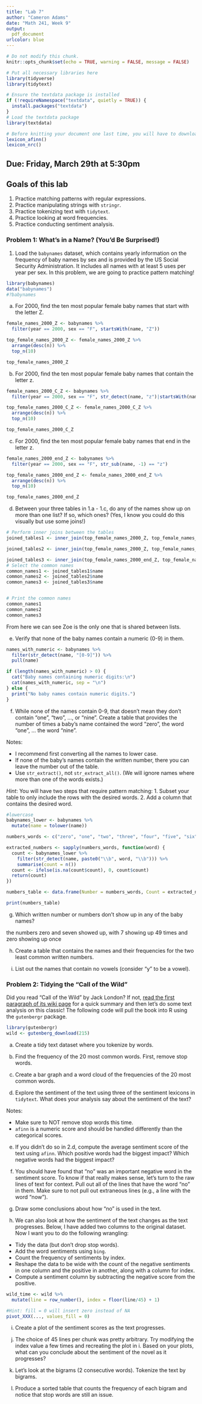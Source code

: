 ```yaml
---
title: "Lab 7"
author: "Cameron Adams"
date: "Math 241, Week 9"
output:
  pdf_document
urlcolor: blue
---
```


```r
# Do not modify this chunk.
knitr::opts_chunk$set(echo = TRUE, warning = FALSE, message = FALSE)


```

```r
# Put all necessary libraries here
library(tidyverse)
library(tidytext)

# Ensure the textdata package is installed
if (!requireNamespace("textdata", quietly = TRUE)) {
  install.packages("textdata")
}
# Load the textdata package
library(textdata)

# Before knitting your document one last time, you will have to download the AFINN lexicon explicitly
lexicon_afinn()
lexicon_nrc()
```



## Due: Friday, March 29th at 5:30pm

## Goals of this lab

1. Practice matching patterns with regular expressions.
1. Practice manipulating strings with `stringr`.
1. Practice tokenizing text with `tidytext`.
1. Practice looking at word frequencies.
1. Practice conducting sentiment analysis.


### Problem 1: What's in a Name?  (You'd Be Surprised!)
  
1. Load the `babynames` dataset, which contains yearly information on the frequency of baby names by sex and is provided by the US Social Security Administration.  It includes all names with at least 5 uses per year per sex. In this problem, we are going to practice pattern matching!

```r
library(babynames)
data("babynames")
#?babynames
```

a. For 2000, find the ten most popular female baby names that start with the letter Z.

```r
female_names_2000_Z <- babynames %>%
  filter(year == 2000, sex == "F", startsWith(name, "Z"))

top_female_names_2000_Z <- female_names_2000_Z %>%
  arrange(desc(n)) %>%
  top_n(10)

top_female_names_2000_Z
```




b. For 2000, find the ten most popular female baby names that contain the letter z.  

```r
female_names_2000_C_Z <- babynames %>%
  filter(year == 2000, sex == "F", str_detect(name, "z")|startsWith(name, "Z")|str_sub(name, -1) == "z")

top_female_names_2000_C_Z <- female_names_2000_C_Z %>%
  arrange(desc(n)) %>%
  top_n(10)

top_female_names_2000_C_Z
```



c. For 2000, find the ten most popular female baby names that end in the letter z. 

```r
female_names_2000_end_Z <- babynames %>%
  filter(year == 2000, sex == "F", str_sub(name, -1) == "z")

top_female_names_2000_end_Z <- female_names_2000_end_Z %>%
  arrange(desc(n)) %>%
  top_n(10)

top_female_names_2000_end_Z
```


d. Between your three tables in 1.a - 1.c, do any of the names show up on more than one list?  If so, which ones? (Yes, I know you could do this visually but use some joins!)


```r
# Perform inner joins between the tables
joined_tables1 <- inner_join(top_female_names_2000_Z, top_female_names_2000_C_Z, by = "name") 

joined_tables2 <- inner_join(top_female_names_2000_Z, top_female_names_2000_end_Z, by = "name")

joined_tables3 <- inner_join(top_female_names_2000_end_Z, top_female_names_2000_C_Z, by = "name") 
# Select the common names
common_names1 <- joined_tables1$name
common_names2 <- joined_tables2$name
common_names3 <- joined_tables3$name


# Print the common names
common_names1
common_names2
common_names3

```

From here we can see Zoe is the only one that is shared between lists.


e.  Verify that none of the baby names contain a numeric (0-9) in them.

```r
names_with_numeric <- babynames %>%
  filter(str_detect(name, "[0-9]")) %>%
  pull(name)

if (length(names_with_numeric) > 0) {
  cat("Baby names containing numeric digits:\n")
  cat(names_with_numeric, sep = "\n")
} else {
  print("No baby names contain numeric digits.")
}

```



f. While none of the names contain 0-9, that doesn't mean they don't contain "one", "two", ..., or "nine".  Create a table that provides the number of times a baby's name contained the word "zero", the word "one", ... the word "nine". 

Notes: 

* I recommend first converting all the names to lower case.
* If none of the baby's names contain the written number, there you can leave the number out of the table.
* Use `str_extract()`, not `str_extract_all()`. (We will ignore names where more than one of the words exists.)

*Hint*: You will have two steps that require pattern matching:
    1. Subset your table to only include the rows with the desired words.
    2. Add a column that contains the desired word.  


```r

#lowercase
babynames_lower <- babynames %>%
  mutate(name = tolower(name))

numbers_words <- c("zero", "one", "two", "three", "four", "five", "six", "seven", "eight", "nine")

extracted_numbers <- sapply(numbers_words, function(word) {
  count <- babynames_lower %>%
    filter(str_detect(name, paste0("\\b", word, "\\b"))) %>%
    summarise(count = n())
  count <- ifelse(is.na(count$count), 0, count$count)
  return(count)
})

numbers_table <- data.frame(Number = numbers_words, Count = extracted_numbers)

print(numbers_table)

```

g. Which written number or numbers don't show up in any of the baby names?

the numbers zero and seven showed up, with 7 showing up 49 times and zero showing up once



h. Create a table that contains the names and their frequencies for the two least common written numbers.



i. List out the names that contain no vowels (consider "y" to be a vowel).  


### Problem 2: Tidying the "Call of the Wild"

Did you read "Call of the Wild" by Jack London?  If not, [read the first paragraph of its wiki page](https://en.wikipedia.org/wiki/The_Call_of_the_Wild) for a quick summary and then let's do some text analysis on this classic!  The following code will pull the book into R using the `gutenbergr` package.  

```r
library(gutenbergr)
wild <- gutenberg_download(215)
```

a.  Create a tidy text dataset where you tokenize by words.



b. Find the frequency of the 20 most common words.  First, remove stop words.


c. Create a bar graph and a word cloud of the frequencies of the 20 most common words.


d. Explore the sentiment of the text using three of the sentiment lexicons in `tidytext`. What does your analysis say about the sentiment of the text?

Notes:

* Make sure to NOT remove stop words this time.  
* `afinn` is a numeric score and should be handled differently than the categorical scores.



e. If you didn't do so in 2.d, compute the average sentiment score of the text using `afinn`.  Which positive words had the biggest impact? Which negative words had the biggest impact?



f. You should have found that "no" was an important negative word in the sentiment score.  To know if that really makes sense, let's turn to the raw lines of text for context.  Pull out all of the lines that have the word "no" in them.  Make sure to not pull out extraneous lines (e.g., a line with the word "now").  


g. Draw some conclusions about how "no" is used in the text.


h. We can also look at how the sentiment of the text changes as the text progresses.  Below, I have added two columns to the original dataset. Now I want you to do the following wrangling:

* Tidy the data (but don't drop stop words).
* Add the word sentiments using `bing`.
* Count the frequency of sentiments by index.
* Reshape the data to be wide with the count of the negative sentiments in one column and the positive in another, along with a column for index.
* Compute a sentiment column by subtracting the negative score from the positive.
    

```r
wild_time <- wild %>%
  mutate(line = row_number(), index = floor(line/45) + 1) 
```

```r
#Hint: fill = 0 will insert zero instead of NA
pivot_XXX(..., values_fill = 0)
```




i. Create a plot of the sentiment scores as the text progresses.




j. The choice of 45 lines per chunk was pretty arbitrary.  Try modifying the index value a few times and recreating the plot in i.  Based on your plots, what can you conclude about the sentiment of the novel as it progresses?


k. Let's look at the bigrams (2 consecutive words).  Tokenize the text by bigrams.  



l.  Produce a sorted table that counts the frequency of each bigram and notice that stop words are still an issue.



